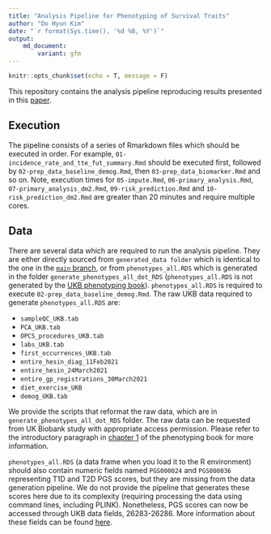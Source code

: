 ```yaml
---
title: "Analysis Pipeline for Phenotyping of Survival Traits"
author: "Do Hyun Kim"
date: "`r format(Sys.time(), '%d %B, %Y')`"
output:
    md_document:
        variant: gfm
---
```


```r
knitr::opts_chunk$set(echo = T, message = F)
```


This repository contains the analysis pipeline reproducing results presented in this [paper]().

## Execution

The pipeline consists of a series of Rmarkdown files which should be executed in order. For example, `01-incidence_rate_and_tte_fut_summary.Rmd` should be executed first, followed by `02-prep_data_baseline_demog.Rmd`, then `03-prep_data_biomarker.Rmd ` and so on. Note, execution times for `05-impute.Rmd`, `06-primary_analysis.Rmd`, `07-primary_analysis_dm2.Rmd`, `09-risk_prediction.Rmd` and `10-risk_prediction_dm2.Rmd` are greater than 20 minutes and require multiple cores.

## Data

There are several data which are required to run the analysis pipeline. They are either directly sourced from `generated_data folder` which is identical to the one in the [`main` branch](https://github.com/dohyunkim116/ukbiobank-phenotyping-book/tree/main), or from `phenotypes_all.RDS` which is generated in the folder `generate_phenotypes_all_dot_RDS` (`phenotypes_all.RDS` is not generated by the [UKB phenotyping book](https://dohyunkim116.github.io/ukbiobank-phenotyping-book/)). `phenotypes_all.RDS` is required to execute `02-prep_data_baseline_demog.Rmd`. The raw UKB data required to generate `phenotypes_all.RDS` are:

- `sampleQC_UKB.tab`
- `PCA_UKB.tab`
- `OPCS_procedures_UKB.tab`
- `labs_UKB.tab`
- `first_occurrences_UKB.tab`
- `entire_hesin_diag_11Feb2021`
- `entire_hesin_24March2021`
- `entire_gp_registrations_30March2021`
- `diet_exercise_UKB`
- `demog_UKB.tab`

We provide the scripts that reformat the raw data, which are in `generate_phenotypes_all_dot_RDS` folder. The raw data can be requested from UK Biobank study with appropriate access permission. Please refer to the introductory paragraph in [chapter 1](https://dohyunkim116.github.io/ukbiobank-phenotyping-book/1-reformat-raw-data.html#reformat-raw-data) of the phenotyping book for more information.

\par

`phenotypes_all.RDS` (a data frame when you load it to the R environment) should also contain numeric fields named `PGS000024` and `PGS000036` representing T1D and T2D PGS scores, but they are missing from the data generation pipeline. We do not provide the pipeline that generates these scores here due to its complexity (requiring processing the data using command lines, including PLINK). Nonetheless, PGS scores can now be accessed through UKB data fields, 26283-26286. More information about these fields can be found [here](https://biobank.ndph.ox.ac.uk/showcase/label.cgi?id=300).














